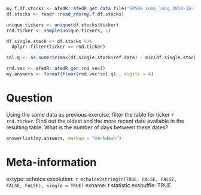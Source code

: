 ```r
my.f.df.stocks <- afedR::afedR_get_data_file('SP500_comp_long_2014-10-17_2019-10-16.rds')
df.stocks <- readr::read_rds(my.f.df.stocks)

unique.tickers <- unique(df.stocks$ticker)
rnd.ticker <- sample(unique.tickers, 1)

df.single.stock <- df.stocks %>%
  dplyr::filter(ticker == rnd.ticker)

sol.q <- as.numeric(max(df.single.stock$ref.date) - min(df.single.stock$ref.date))

rnd.vec <- afedR::afedR_gen_rnd_vec()
my.answers <- format(floor(rnd.vec*sol.q) , digits = 4)
```

Question
========

Using the same data as previous exercise, filter the table for ticker `r rnd.ticker`. Find out the oldest and the more recent date available in the resulting table. What is the number of days between these dates?


```r
answerlist(my.answers, markup = "markdown")
```


Meta-information
================
extype: schoice
exsolution: `r mchoice2string(c(TRUE, FALSE, FALSE, FALSE, FALSE), single = TRUE)`
exname: t statistic
exshuffle: TRUE
